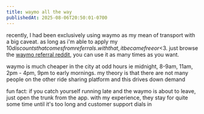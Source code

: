 ```yaml
---
title: waymo all the way
publishedAt: 2025-08-06T20:50:01-0700
---
```


recently, I had been exclusively using waymo as my mean of transport with a big caveat. as long as i'm able to apply my $10 discounts that comes from referrals. with that, it became free or <$3. just browse the [waymo referral reddit](https://www.reddit.com/r/waymo/comments/1kl9702/waymo_mega_invite_referral_codes/?sort=new), you can use it as many times as you want.

waymo is much cheaper in the city at odd hours ie midnight, 8-9am, 11am, 2pm - 4pm, 9pm to early mornings. my theory is that there are not many people on the other ride sharing platform and this drives down demand

fun fact: if you catch yourself running late and the waymo is about to leave, just open the trunk from the app. with my experience, they stay for quite some time until it's too long and customer support dials in
